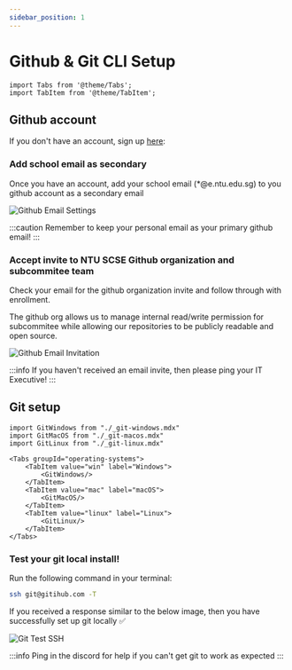 ```yaml
---
sidebar_position: 1
---
```


# Github & Git CLI Setup

```mdx-code-block
import Tabs from '@theme/Tabs';
import TabItem from '@theme/TabItem';
```

## Github account

If you don't have an account, sign up [here](https://github.com):

### Add school email as secondary

Once you have an account, add your school email (*@e.ntu.edu.sg) to you
github account as a secondary email

![Github Email Settings](./img/github_email_settings.png)

:::caution
Remember to keep your personal email as your primary github email!
:::

### Accept invite to NTU SCSE Github organization and subcommitee team

Check your email for the github organization invite and follow through with enrollment.

The github org allows us to manage internal read/write permission for subcommitee while allowing our
repositories to be publicly readable and open source.

![Github Email Invitation](./img/github_email_invitation.png)


:::info
If you haven't received an email invite, then please ping your IT Executive!
:::

## Git setup

```mdx-code-block
import GitWindows from "./_git-windows.mdx"
import GitMacOS from "./_git-macos.mdx"
import GitLinux from "./_git-linux.mdx"

<Tabs groupId="operating-systems">
    <TabItem value="win" label="Windows">
        <GitWindows/>
    </TabItem>
    <TabItem value="mac" label="macOS">
        <GitMacOS/>
    </TabItem>
    <TabItem value="linux" label="Linux">
        <GitLinux/>
    </TabItem>
</Tabs>
```

### Test your git local install!

Run the following command in your terminal:

```bash
ssh git@gitihub.com -T
```

If you received a response similar to the below image, then you have successfully set up git locally ✅

![Git Test SSH](./img/git_test_ssh.png)

:::info
Ping in the discord for help if you can't get git to work as expected
:::




